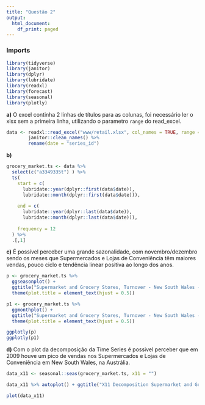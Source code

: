 ```yaml
---
title: "Questão 2"
output:
  html_document:
    df_print: paged
---
```


### Imports

```r
library(tidyverse)
library(janitor)
library(dplyr)
library(lubridate)
library(readxl)
library(forecast)
library(seasonal)
library(plotly)
```

**a)** O excel continha 2 linhas de títulos para as colunas, foi necessário ler o xlsx sem a primeira linha, utilizando o parametro `range` do read_excel.


```r
data <- readxl::read_excel("www/retail.xlsx", col_names = TRUE, range = "A2:GH383") %>% 
        janitor::clean_names() %>% 
        rename(date = "series_id")
```

**b)**

```r

grocery_market.ts <- data %>% 
  select(c("a3349335t") ) %>% 
  ts(
    start = c(
      lubridate::year(dplyr::first(data$date)),
      lubridate::month(dplyr::first(data$date))),
    
    end = c(
      lubridate::year(dplyr::last(data$date)), 
      lubridate::month(dplyr::last(data$date))),
    
    frequency = 12
  ) %>% 
  .[,1]


```

**c)** É possível perceber uma grande sazonalidade, com novembro/dezembro sendo os meses que Supermercados e Lojas de Conveniência têm maiores vendas, pouco ciclo e tendência linear positiva ao longo dos anos.

```r
p <- grocery_market.ts %>% 
  ggseasonplot() + 
  ggtitle("Supermarket and Grocery Stores, Turnover - New South Wales - Season Plot") + ylab("") + xlab("") +
  theme(plot.title = element_text(hjust = 0.5))

p1 <- grocery_market.ts %>% 
  ggmonthplot() + 
  ggtitle("Supermarket and Grocery Stores, Turnover - New South Wales - Month Plot") + ylab("") + xlab("") +
  theme(plot.title = element_text(hjust = 0.5))

ggplotly(p)
ggplotly(p1)
```

**d)** Com o plot da decomposição da Time Series é possivel perceber que em 2009 houve um pico de vendas nos Supermercados e Lojas de Conveniência em New South Wales, na Austrália.

 
```r
data_x11 <- seasonal::seas(grocery_market.ts, x11 = "")

data_x11 %>% autoplot() + ggtitle("X11 Decomposition Supermarket and Grocery Stores Time Series")

plot(data_x11)
```


